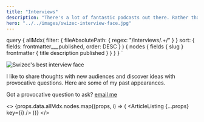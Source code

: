 ```yaml
---
title: "Interviews"
description: "There's a lot of fantastic podcasts out there. Rather than add one more to the list, Swizec runs a reverse podcast – guesting with everyone who has good questions."
hero: "../../images/swizec-interview-face.jpg"
---
```



  query {
    allMdx(
      filter: { fileAbsolutePath: { regex: "/interviews/.+/" } }
      sort: { fields: frontmatter___published, order: DESC }
    ) {
      nodes {
        fields {
          slug
        }
        frontmatter {
          title
          description
          published
        }
      }
    }
  }
`

![Swizec's best interview face](../../images/swizec-interview-face.jpg)

I like to share thoughts with new audiences and discover ideas with provocative questions. Here are some of my past appearances.

Got a provocative question to ask? [email me](mailto:hi@swizec.com?subject=Provocative+question)

<>
  {props.data.allMdx.nodes.map((props, i) => (
    <ArticleListing {...props} key={i} />
  ))}
</>
